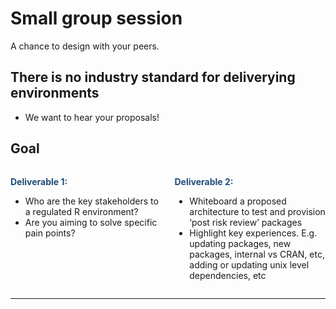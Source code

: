 # Small group session {.center}

A chance to design with your peers.

## There is no industry standard for deliverying environments

- We want to hear your proposals!

## Goal

::: {.columns}

::: {.column width="50%"}
[**Deliverable 1:**]{style="color: #1f4e79;"}

- Who are the key stakeholders to a regulated R environment?
- Are you aiming to solve specific pain points?
:::

::: {.column width="50%"}
[**Deliverable 2:**]{style="color: #1f4e79;"}

- Whiteboard a proposed architecture to test and provision 'post risk review' packages
- Highlight key experiences. E.g. updating packages, new packages, internal vs CRAN, etc, adding or updating unix level dependencies, etc
:::

:::

---
